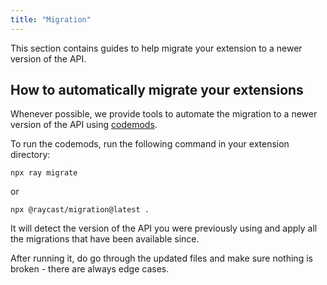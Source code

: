 ```yaml
---
title: "Migration"
---
```


This section contains guides to help migrate your extension to a newer version of the API.

## How to automatically migrate your extensions

Whenever possible, we provide tools to automate the migration to a newer version of the API using [codemods](https://github.com/facebook/jscodeshift).

To run the codemods, run the following command in your extension directory:

```
npx ray migrate
```

or

```
npx @raycast/migration@latest .
```

It will detect the version of the API you were previously using and apply all the migrations that have been available since.

After running it, do go through the updated files and make sure nothing is broken - there are always edge cases.